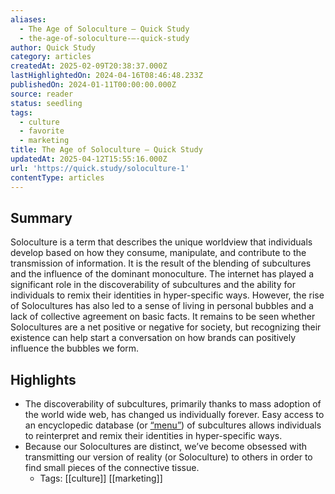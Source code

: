 ```yaml
---
aliases:
  - The Age of Soloculture — Quick Study
  - the-age-of-soloculture-—-quick-study
author: Quick Study
category: articles
createdAt: 2025-02-09T20:38:37.000Z
lastHighlightedOn: 2024-04-16T08:46:48.233Z
publishedOn: 2024-01-11T00:00:00.000Z
source: reader
status: seedling
tags:
  - culture
  - favorite
  - marketing
title: The Age of Soloculture — Quick Study
updatedAt: 2025-04-12T15:55:16.000Z
url: 'https://quick.study/soloculture-1'
contentType: articles
---
```

## Summary

Soloculture is a term that describes the unique worldview that individuals develop based on how they consume, manipulate, and contribute to the transmission of information. It is the result of the blending of subcultures and the influence of the dominant monoculture. The internet has played a significant role in the discoverability of subcultures and the ability for individuals to remix their identities in hyper-specific ways. However, the rise of Solocultures has also led to a sense of living in personal bubbles and a lack of collective agreement on basic facts. It remains to be seen whether Solocultures are a net positive or negative for society, but recognizing their existence can help start a conversation on how brands can positively influence the bubbles we form.

## Highlights

- The discoverability of subcultures, primarily thanks to mass adoption of the world wide web, has changed us individually forever. Easy access to an encyclopedic database (or [“menu”](https://idlegaze.substack.com/p/idle-gaze-056-anaesthetised-and-aestheticised)) of subcultures allows individuals to reinterpret and remix their identities in hyper-specific ways.
- Because our Solocultures are distinct, we’ve become obsessed with transmitting our version of reality (or Soloculture) to others in order to find small pieces of the connective tissue.
    - Tags: [[culture]] [[marketing]]
